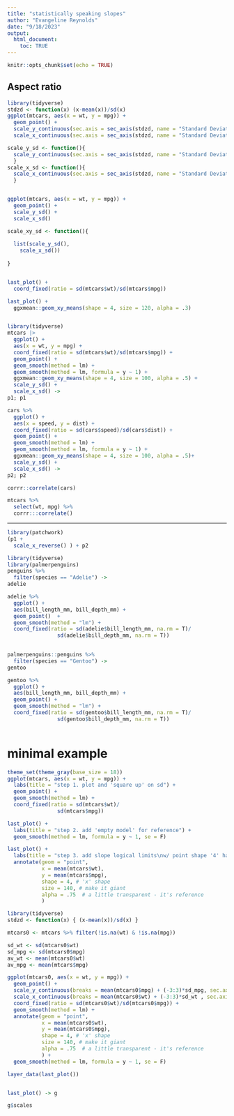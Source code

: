 ```yaml
---
title: "statistically speaking slopes"
author: "Evangeline Reynolds"
date: "9/18/2023"
output: 
  html_document:
    toc: TRUE
---
```


```r
knitr::opts_chunk$set(echo = TRUE)
```

## Aspect ratio



```r
library(tidyverse)
stdzd <- function(x) (x-mean(x))/sd(x)
ggplot(mtcars, aes(x = wt, y = mpg)) +
  geom_point() +
  scale_y_continuous(sec.axis = sec_axis(stdzd, name = "Standard Deviations")) + 
  scale_x_continuous(sec.axis = sec_axis(stdzd, name = "Standard Deviations"))

scale_y_sd <- function(){
  scale_y_continuous(sec.axis = sec_axis(stdzd, name = "Standard Deviations"))
  } 
scale_x_sd <- function(){
  scale_x_continuous(sec.axis = sec_axis(stdzd, name = "Standard Deviations")) 
  }


ggplot(mtcars, aes(x = wt, y = mpg)) +
  geom_point() +
  scale_y_sd() + 
  scale_x_sd()

scale_xy_sd <- function(){
  
  list(scale_y_sd(),
    scale_x_sd())
  
}


last_plot() + 
  coord_fixed(ratio = sd(mtcars$wt)/sd(mtcars$mpg))

last_plot() + 
  ggxmean::geom_xy_means(shape = 4, size = 120, alpha = .3)


library(tidyverse)
mtcars |>
  ggplot() + 
  aes(x = wt, y = mpg) + 
  coord_fixed(ratio = sd(mtcars$wt)/sd(mtcars$mpg)) + 
  geom_point() + 
  geom_smooth(method = lm) + 
  geom_smooth(method = lm, formula = y ~ 1) + 
  ggxmean::geom_xy_means(shape = 4, size = 100, alpha = .5) +
  scale_y_sd() + 
  scale_x_sd() ->
p1; p1

cars %>% 
  ggplot() + 
  aes(x = speed, y = dist) + 
  coord_fixed(ratio = sd(cars$speed)/sd(cars$dist)) + 
  geom_point() + 
  geom_smooth(method = lm) + 
  geom_smooth(method = lm, formula = y ~ 1) + 
  ggxmean::geom_xy_means(shape = 4, size = 100, alpha = .5)+
  scale_y_sd() + 
  scale_x_sd() ->
p2; p2

corrr::correlate(cars)

mtcars %>% 
  select(wt, mpg) %>% 
  corrr:::correlate()

```

---

```r
library(patchwork)
(p1 + 
  scale_x_reverse() ) + p2

```


```r

library(tidyverse)
library(palmerpenguins)
penguins %>% 
  filter(species == "Adelie") ->
adelie

adelie %>% 
  ggplot() + 
  aes(bill_length_mm, bill_depth_mm) + 
  geom_point()  + 
  geom_smooth(method = "lm") + 
  coord_fixed(ratio = sd(adelie$bill_length_mm, na.rm = T)/
                sd(adelie$bill_depth_mm, na.rm = T))
 

palmerpenguins::penguins %>% 
  filter(species == "Gentoo") ->
gentoo

gentoo %>% 
  ggplot() + 
  aes(bill_length_mm, bill_depth_mm) + 
  geom_point() + 
  geom_smooth(method = "lm") + 
  coord_fixed(ratio = sd(gentoo$bill_length_mm, na.rm = T)/
                sd(gentoo$bill_depth_mm, na.rm = T))
 
```
# minimal example

```r
theme_set(theme_gray(base_size = 18))
ggplot(mtcars, aes(x = wt, y = mpg)) +
  labs(title = "step 1. plot and 'square up' on sd") + 
  geom_point() + 
  geom_smooth(method = lm) + 
  coord_fixed(ratio = sd(mtcars$wt)/
                sd(mtcars$mpg))

last_plot() + 
  labs(title = "step 2. add 'empty model' for reference") +
  geom_smooth(method = lm, formula = y ~ 1, se = F) 

last_plot() +
  labs(title = "step 3. add slope logical limits\nw/ point shape '4' hack") +
  annotate(geom = "point", 
           x = mean(mtcars$wt),
           y = mean(mtcars$mpg),
           shape = 4, # 'x' shape
           size = 140, # make it giant
           alpha = .75  # a little transparent - it's reference
           )
```


```r
library(tidyverse)
stdzd <- function(x) { (x-mean(x))/sd(x) }

mtcars0 <- mtcars %>% filter(!is.na(wt) & !is.na(mpg))

sd_wt <- sd(mtcars0$wt)
sd_mpg <- sd(mtcars0$mpg)
av_wt <- mean(mtcars0$wt)
av_mpg <- mean(mtcars$mpg)

ggplot(mtcars0, aes(x = wt, y = mpg)) +
  geom_point() +
  scale_y_continuous(breaks = mean(mtcars0$mpg) + (-3:3)*sd_mpg, sec.axis = sec_axis(stdzd, name = "Trying for 'Standard Deviations (Z)'")) + 
  scale_x_continuous(breaks = mean(mtcars0$wt) + (-3:3)*sd_wt , sec.axis = sec_axis(stdzd, name = "Trying for 'Standard Deviations (Z)'")) + 
  coord_fixed(ratio = sd(mtcars0$wt)/sd(mtcars0$mpg)) + 
  geom_smooth(method = lm) +
  annotate(geom = "point", 
           x = mean(mtcars0$wt),
           y = mean(mtcars0$mpg),
           shape = 4, # 'x' shape
           size = 140, # make it giant
           alpha = .75  # a little transparent - it's reference
           ) +
  geom_smooth(method = lm, formula = y ~ 1, se = F) 

layer_data(last_plot())


last_plot() -> g

g$scales
```
